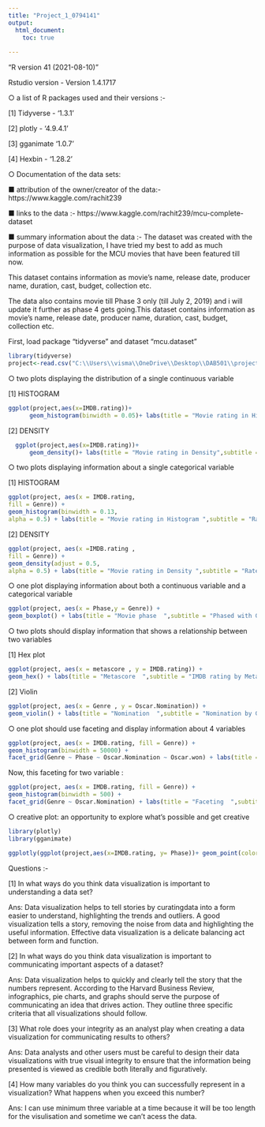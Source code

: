 ---
title: "Project_1_0794141"
output:
  html_document:
    toc: true
    
---


"R version 41 (2021-08-10)"

Rstudio version - Version 1.4.1717

○	a list of R packages used and their versions :-

[1] Tidyverse - ‘1.3.1’

[2] plotly - ‘4.9.4.1’

[3] gganimate  ‘1.0.7’

[4] Hexbin - ‘1.28.2’

○	Documentation of the data sets: 

  ■	attribution of the owner/creator of the data:-
  https://www.kaggle.com/rachit239
  
  ■	links to the data :- https://www.kaggle.com/rachit239/mcu-complete-dataset
  
  ■	summary information about the data :-
  The dataset was created with the purpose of data             visualization, I have tried my best to add as much           information as possible for the MCU movies that have been    featured till now.
  
  This dataset contains information as movie’s name, release date, producer name, duration, cast, budget, collection etc.
  
  The data also contains movie till Phase 3 only (till July    2, 2019) and i will update it further as phase 4 gets        going.This dataset contains information as movie’s name,     release date, producer name, duration, cast, budget,         collection etc.
  
First, load package "tidyverse" and dataset "mcu.dataset"

```{r}
library(tidyverse)
project<-read.csv("C:\\Users\\visma\\OneDrive\\Desktop\\DAB501\\project\\mcu dataset.csv",header=TRUE)
```

○	two plots displaying the distribution of a single continuous variable


[1] HISTOGRAM


```{r}
ggplot(project,aes(x=IMDB.rating))+
      geom_histogram(binwidth = 0.05)+ labs(title = "Movie rating in Histogram",subtitle = "Rated by IMDB" , caption = "This HISTOGRAM PLOT display tha data of single continuous variable [IMDB.rating]", x = "IMDB rate" ,)
```


[2] DENSITY


```{r}
  ggplot(project,aes(x=IMDB.rating))+
      geom_density()+ labs(title = "Movie rating in Density",subtitle = "Rated by IMDB", caption = "This DENSITY PLOT display tha data of single continuous variable [IMDB.rating]" , x = "IMDB rate" )
```

○	two plots displaying information about a single categorical variable


[1] HISTOGRAM


```{r}
ggplot(project, aes(x = IMDB.rating, 
fill = Genre)) +
geom_histogram(binwidth = 0.13, 
alpha = 0.5) + labs(title = "Movie rating in Histogram ",subtitle = "Rated by IMDB with Genre" , caption = " This HISTOGRAM PLOT display tha data of single CAtegorical variable [Genre]", x = "IMDB rate" )
```


[2] DENSITY


```{r}
ggplot(project, aes(x =IMDB.rating , 
fill = Genre)) +
geom_density(adjust = 0.5, 
alpha = 0.5) + labs(title = "Movie rating in Density ",subtitle = "Rated by IMDB with Genre", caption = "This DENSITY PLOT display tha data of single CAtegorical variable [Genre]" , x = "IMDB rate" )
```

○	one plot displaying information about both a continuous variable and a categorical variable 

```{r}
ggplot(project, aes(x = Phase,y = Genre)) +
geom_boxplot() + labs(title = "Movie phase  ",subtitle = "Phased with Genre" , caption = " This BOXPLOT display information about both a continuous variable and a categorical variable [Phase] and [Genre]", x = "Phase" , y = "Genre" )
```

○	two plots should display information that shows a relationship between two variables 


[1] Hex plot


```{r}
ggplot(project, aes(x = metascore , y = IMDB.rating)) +
geom_hex() + labs(title = "Metascore  ",subtitle = "IMDB rating by Metascore", caption = " This HEXPLOT display information about relationship between two variables[Metascore] and [IMDB.rating]" , x = "Metascore" , y = "IMDB rates" )
```


[2] Violin


```{r}
ggplot(project, aes(x = Genre , y = Oscar.Nomination)) +
geom_violin() + labs(title = "Nomination  ",subtitle = "Nomination by Genre" ,caption = " This VIOLIN PLOT display information about relationship between two variables[Genre] and [Oscar.Nomination]"  , x = "Genre" , y = "Nomination" )
```

○	one plot should use faceting and display information about 4 variables 

```{r}
ggplot(project, aes(x = IMDB.rating, fill = Genre)) + 
geom_histogram(binwidth = 50000) +
facet_grid(Genre ~ Phase ~ Oscar.Nomination ~ Oscar.won) + labs(title = "Faceting  ",subtitle = "Facet between Phase, producer,oscar nomination and won", caption = " This PLOT display faceting and information about Phase, producer,oscar nomination and won "  , x = "IMDB") 
```

Now, this faceting for two variable :


```{r}
ggplot(project, aes(x = IMDB.rating, fill = Genre)) + 
geom_histogram(binwidth = 500) +
facet_grid(Genre ~ Oscar.Nomination) + labs(title = "Faceting  ",subtitle = "Facet between Phase, producer, oscar nomination and won" ,caption = " This PLOT display faceting and information about 2 variables Genre and oscar nomination " , x = "IMDB" ) 
```

○	creative plot: an opportunity to explore what’s possible and get creative 

```{r}
library(plotly)
library(gganimate)
```
```{r}
ggplotly(ggplot(project,aes(x=IMDB.rating, y= Phase))+ geom_point(color="violet") +  labs(title = "Movie rating in Creative plot ",subtitle = "Rated by IMDB with Genre" , x = "IMDB rate" , y = "Genre")) 
```

Questions :-

 
[1]   In what ways do you think data visualization is important to understanding a data set? 

Ans:  Data visualization helps to tell stories by curatingdata into a form easier to understand, highlighting the trends and outliers. A good visualization tells a       story, removing the noise from data and highlighting the useful information. Effective data visualization is a delicate balancing act between form and function.


[2]   In what ways do you think data visualization is important to communicating important aspects of a dataset?

Ans:  Data visualization helps to quickly and clearly tell the story that the numbers represent. According to the Harvard Business Review, infographics, pie charts,          and graphs should serve the purpose of communicating an idea that drives action. They outline three specific criteria that all visualizations should             follow.


[3]   What role does your integrity as an analyst play when creating a data visualization for communicating results to others?


Ans:  Data analysts and other users must be careful to design their data visualizations with true visual integrity to ensure that the information being              presented is viewed as credible both literally and figuratively.


[4]   How many variables do you think you can successfully represent in a visualization? What happens when you exceed this number?

Ans:  I can use minimum three variable at a time because it will be too length for the visulisation and sometime we can't acess the data.


